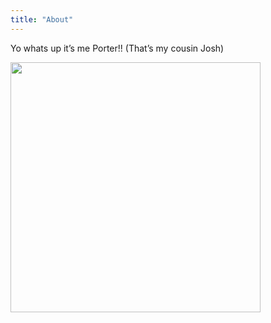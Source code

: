 ```yaml
---
title: "About"
---
```


Yo whats up it's me Porter!! (That's my cousin Josh)

![](../images/porter.png){width=400}